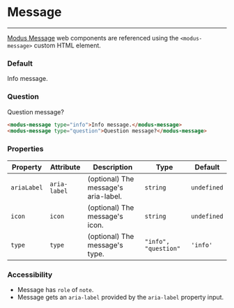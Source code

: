 
# Message

---

[Modus Message](https://modus.trimble.com/components/messages/) web components are referenced using the `<modus-message>` custom HTML element.

<Anchor storyId="components-message--default" />

### Default

<modus-message type="info">Info message.</modus-message>

<Anchor storyId="components-message--question" />

### Question

<modus-message type="question">Question message?</modus-message>

```html
<modus-message type="info">Info message.</modus-message>
<modus-message type="question">Question message?</modus-message>
```

### Properties

| Property    | Attribute    | Description                          | Type                 | Default     |
| ----------- | ------------ | ------------------------------------ | -------------------- | ----------- |
| `ariaLabel` | `aria-label` | (optional) The message's aria-label. | `string`             | `undefined` |
| `icon`      | `icon`       | (optional) The message's icon.       | `string`             | `undefined` |
| `type`      | `type`       | (optional) The message's type.       | `"info", "question"` | `'info'`    |

### Accessibility

- Message has `role` of `note`.
- Message gets an `aria-label` provided by the `aria-label` property input.
